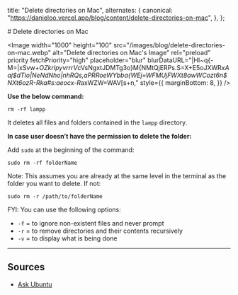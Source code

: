 
  title: "Delete directories on Mac",
  alternates: {
    canonical:
      "https://danieloo.vercel.app/blog/content/delete-directories-on-mac",
  },
};

<BlogNav date="February 09, 2024" neededTime={2}>
  # Delete directories on Mac

  <Image
    width="1000"
    height="100"
    src="/images/blog/delete-directories-on-mac.webp"
    alt="Delete directories on Mac's Image"
    rel="preload"
    priority
    fetchPriority="high"
    placeholder="blur"
    blurDataURL="|HI~q{-M=|xSvw$+OZkrIpyvrrrV%2$cVsNgxtJDMTg3o}M{NMtQjERPs.S=X+E5oJXWR*xAaj$dTio|NeNdNho|nhRQs,aPRRoeWYbba{WEj=WFMUjFWXt8awWCozt6n$NXt6ozR-Rka#s:aeocx-R*axWZW=WAV[s+n,"
    style={{
      marginBottom: 8,
    }}
  />
</BlogNav>

**Use the below command:**

<Box marginBottom={4}>`rm -rf lampp`</Box>

It deletes all files and folders contained in the `lampp` directory.

**In case user doesn’t have the permission to delete the folder:**

Add `sudo` at the beginning of the command:

<Box marginBottom={4}>`sudo rm -rf folderName`</Box>

Note: This assumes you are already at the same level in the terminal as the folder you want to delete. If not:

<Box marginBottom={4}>`sudo rm -r /path/to/folderName`</Box>

FYI: You can use the following options:

- `-f` = to ignore non-existent files and never prompt
- `-r` = to remove directories and their contents recursively
- `-v` = to display what is being done

<Box marginY={4}>

---

</Box>

## Sources

- [Ask Ubuntu](https://askubuntu.com/questions/217893/how-to-delete-a-non-empty-directory-in-terminal)
